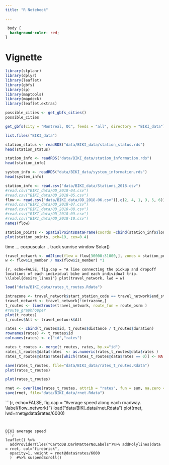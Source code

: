```yaml
---
title: "R Notebook"

---
```

```css
 body {
  background-color: red;
}
```


# Vignette


```r

library(stplanr)
library(dplyr) 
library(leaflet)
library(gbfs)
library(sp)
library(maptools)
library(mapdeck)
library(leaflet.extras)
```

```r
possible_cities <- get_gbfs_cities()
possible_cities
```


```r

get_gbfs(city = "Montreal, QC", feeds = "all", directory = "BIKI_data")
```


```r
list.files("BIKI_data")
```


```r
station_status <- readRDS("data/BIKI_data/station_status.rds")
head(station_status)
```

```r
station_info <- readRDS("data/BIKI_data/station_information.rds")
head(station_info)
```

```r
system_info <- readRDS("data/BIKI_data/system_information.rds")
head(system_info)
```

```r
station_info <- read.csv("data/BIKI_data/Stations_2018.csv")
#read.csv("BIKI_data/OD_2018-04.csv")
#read.csv("BIKI_data/OD_2018-05.csv")
flow <- read.csv("data/BIKI_data/OD_2018-06.csv")[,c(2, 4, 1, 3, 5, 6)]
#read.csv("BIKI_data/OD_2018-07.csv")
#read.csv("BIKI_data/OD_2018-08.csv")
#read.csv("BIKI_data/OD_2018-09.csv")
#read.csv("BIKI_data/OD_2018-10.csv")
names(flow)
```


```r
station_points <- SpatialPointsDataFrame(coords =cbind(station_info$lon, station_info$lat), data = station_info)
plot(station_points, pch=19, cex=0.4)

```

time ... corpuscular .. track sunrise window  Solar()

```r
travel_network <- od2line(flow = flow[30000:31000,], zones = station_points)
w <- flow$is_member / max(flow$is_member) *1

```

```{r, echo=FALSE, fig.cap = "A line connecting the pickup and dropoff locations of each individual bike and each individual trip. \\label{desire_lines}"}
plot(travel_network, lwd = w)
```


```r
load("data/BIKI_data/rates_t_routes.Rdata")
```

```r
intrazone <- travel_network$start_station_code == travel_network$end_station_code
travel_network <- travel_network[!intrazone,]
t_routes <- line2route(travel_network, route_fun = route_osrm ) 
#route_graphhopper
plot(t_routes)
t_routes$All <- travel_network$All

rates <- cbind(t_routes$id, t_routes$distance / t_routes$duration)
rownames(rates) <- t_routes$id
colnames(rates) <- c("id","rates")

rates_t_routes <- merge(t_routes, rates, by.x="id")
rates_t_routes@data$rates  <- as.numeric(rates_t_routes@data$rates )
rates_t_routes@data$rates[which(rates_t_routes@data$rates == 0)] <- NA

save(rates_t_routes, file="data/BIKI_data/rates_t_routes.Rdata")
plot(rates_t_routes)
```

```r
plot(rates_t_routes)
```

```r

rnet <- overline(rates_t_routes, attrib = "rates", fun = sum, na.zero =FALSE)
save(rnet, file="data/BIKI_data/rnet.Rdata")

```

```{r, echo=FALSE, fig.cap = "Average speed along each roadway. \\label{flow_network}"}
load("data/BIKI_data/rnet.Rdata")
plot(rnet, lwd=rnet@data$rates/6000)

```


BIXI average speed
```r
leaflet() %>% 
  addProviderTiles("CartoDB.DarkMatterNoLabels")%>% addPolylines(data = rnet, col="firebrick",  
  opacity=1, weight = rnet@data$rates/6000
  )  #%>% suspendScroll()
```






